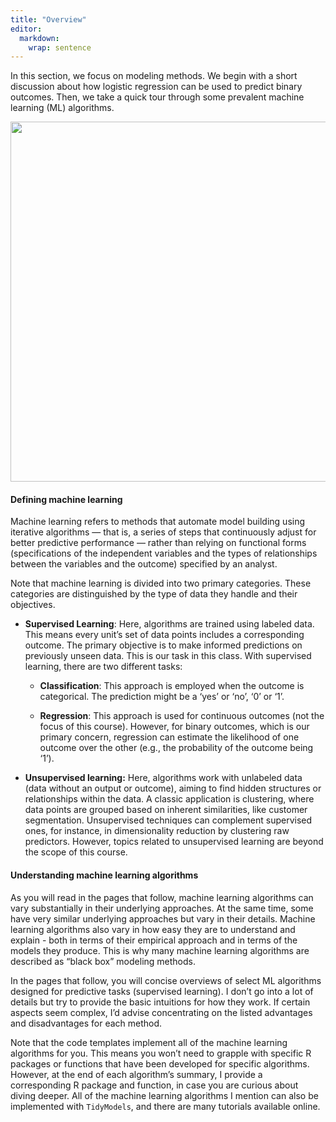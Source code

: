 ```yaml
---
title: "Overview"
editor: 
  markdown: 
    wrap: sentence
---
```


In this section, we focus on modeling methods.
We begin with a short discussion about how logistic regression can be used to predict binary outcomes.
Then, we take a quick tour through some prevalent machine learning (ML) algorithms.

![](images/ML.jpg){fig-align="left" width="6in"}

#### Defining machine learning

Machine learning refers to methods that automate model building using iterative algorithms --- that is, a series of steps that continuously adjust for better predictive performance --- rather than relying on functional forms (specifications of the independent variables and the types of relationships between the variables and the outcome) specified by an analyst.

Note that machine learning is divided into two primary categories.
These categories are distinguished by the type of data they handle and their objectives.

-   **Supervised Learning**: Here, algorithms are trained using labeled data.
    This means every unit's set of data points includes a corresponding outcome.
    The primary objective is to make informed predictions on previously unseen data.
    This is our task in this class.
    With supervised learning, there are two different tasks:

    -   **Classification**: This approach is employed when the outcome is categorical.
        The prediction might be a 'yes' or 'no', '0' or '1'.

    -   **Regression**: This approach is used for continuous outcomes (not the focus of this course).
        However, for binary outcomes, which is our primary concern, regression can estimate the likelihood of one outcome over the other (e.g., the probability of the outcome being '1').

-   **Unsupervised learning:** Here, algorithms work with unlabeled data (data without an output or outcome), aiming to find hidden structures or relationships within the data.
    A classic application is clustering, where data points are grouped based on inherent similarities, like customer segmentation.
    Unsupervised techniques can complement supervised ones, for instance, in dimensionality reduction by clustering raw predictors.
    However, topics related to unsupervised learning are beyond the scope of this course.

#### Understanding machine learning algorithms

As you will read in the pages that follow, machine learning algorithms can vary substantially in their underlying approaches.
At the same time, some have very similar underlying approaches but vary in their details.
Machine learning algorithms also vary in how easy they are to understand and explain - both in terms of their empirical approach and in terms of the models they produce.
This is why many machine learning algorithms are described as "black box" modeling methods.

In the pages that follow, you will concise overviews of select ML algorithms designed for predictive tasks (supervised learning).
I don't go into a lot of details but try to provide the basic intuitions for how they work.
If certain aspects seem complex, I'd advise concentrating on the listed advantages and disadvantages for each method.

Note that the code templates implement all of the machine learning algorithms for you.
This means you won't need to grapple with specific R packages or functions that have been developed for specific algorithms.
However, at the end of each algorithm's summary, I provide a corresponding R package and function, in case you are curious about diving deeper.
All of the machine learning algorithms I mention can also be implemented with `TidyModels`, and there are many tutorials available online.
